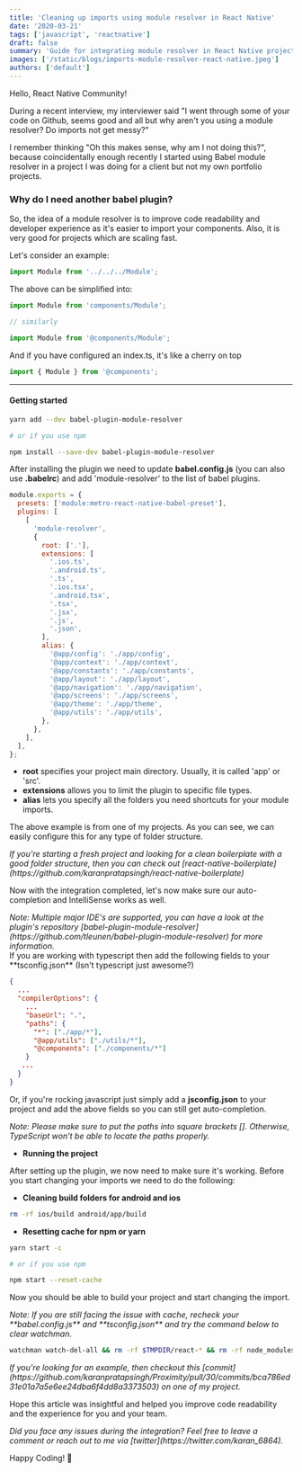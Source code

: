 ```yaml
---
title: 'Cleaning up imports using module resolver in React Native'
date: '2020-03-21'
tags: ['javascript', 'reactnative']
draft: false
summary: 'Guide for integrating module resolver in React Native projects'
images: ['/static/blogs/imports-module-resolver-react-native.jpeg']
authors: ['default']
---
```


Hello, React Native Community!

During a recent interview, my interviewer said "I went through some of your code on Github, seems good and all but why aren't you using a module resolver? Do imports not get messy?"

I remember thinking "Oh this makes sense, why am I not doing this?", because coincidentally enough recently I started using Babel module resolver in a project I was doing for a client but not my own portfolio projects.

### Why do I need another babel plugin?

So, the idea of a module resolver is to improve code readability and developer experience as it's easier to import your components. Also, it is very good for projects which are scaling fast.

Let's consider an example:

```js
import Module from '../../../Module';
```

The above can be simplified into:

```js
import Module from 'components/Module';

// similarly

import Module from '@components/Module';
```

And if you have configured an index.ts, it's like a cherry on top

```js
import { Module } from '@components';
```

---

#### Getting started

```bash
yarn add --dev babel-plugin-module-resolver

# or if you use npm

npm install --save-dev babel-plugin-module-resolver
```

After installing the plugin we need to update **babel.config.js** (you can also use **.babelrc**) and add 'module-resolver' to the list of babel plugins.

```js
module.exports = {
  presets: ['module:metro-react-native-babel-preset'],
  plugins: [
    [
      'module-resolver',
      {
        root: ['.'],
        extensions: [
          '.ios.ts',
          '.android.ts',
          '.ts',
          '.ios.tsx',
          '.android.tsx',
          '.tsx',
          '.jsx',
          '.js',
          '.json',
        ],
        alias: {
          '@app/config': './app/config',
          '@app/context': './app/context',
          '@app/constants': './app/constants',
          '@app/layout': './app/layout',
          '@app/navigation': './app/navigation',
          '@app/screens': './app/screens',
          '@app/theme': './app/theme',
          '@app/utils': './app/utils',
        },
      },
    ],
  ],
};
```

- **root** specifies your project main directory. Usually, it is called 'app' or 'src'.
- **extensions** allows you to limit the plugin to specific file types.
- **alias** lets you specify all the folders you need shortcuts for your module imports.

The above example is from one of my projects.
As you can see, we can easily configure this for any type of folder structure.

<i>
  If you're starting a fresh project and looking for a clean boilerplate with a
  good folder structure, then you can check out
  [react-native-boilerplate](https://github.com/karanpratapsingh/react-native-boilerplate)
</i>

Now with the integration completed, let's now make sure our auto-completion and IntelliSense works as well.

<i>
  Note: Multiple major IDE's are supported, you can have a look at the plugin's
  repository
  [babel-plugin-module-resolver](https://github.com/tleunen/babel-plugin-module-resolver)
  for more information.
</i>

<br />
If you are working with typescript then add the following fields to your **tsconfig.json**
(Isn't typescript just awesome?)

```JSON
{
  ...
  "compilerOptions": {
    ...
    "baseUrl": ".",
    "paths": {
      "*": ["./app/*"],
      "@app/utils": ["./utils/*"],
      "@components": ["./components/*"]
    }
   ...
  }
}
```

Or, if you're rocking javascript just simply add a **jsconfig.json** to your project and add the above fields so you can still get auto-completion.

<i>
  Note: Please make sure to put the paths into square brackets []. Otherwise,
  TypeScript won’t be able to locate the paths properly.
</i>

- **Running the project**

After setting up the plugin, we now need to make sure it's working.
Before you start changing your imports we need to do the following:

- **Cleaning build folders for android and ios**

```bash
rm -rf ios/build android/app/build
```

- **Resetting cache for npm or yarn**

```bash
yarn start -c

# or if you use npm

npm start --reset-cache
```

Now you should be able to build your project and start changing the import.

<i>
  Note: If you are still facing the issue with cache, recheck your
  **babel.config.js** and **tsconfig.json** and try the command below to clear
  watchman.
</i>

```bash
watchman watch-del-all && rm -rf $TMPDIR/react-* && rm -rf node_modules/ && npm cache verify && npm install && npm start --reset-cache
```

<i>
  If you're looking for an example, then checkout this
  [commit](https://github.com/karanpratapsingh/Proximity/pull/30/commits/bca786ed31e01a7a5e6ee24dba6f4dd8a3373503)
  on one of my project.
</i>

Hope this article was insightful and helped you improve code readability and the experience for you and your team.

<i>
  Did you face any issues during the integration? Feel free to leave a comment
  or reach out to me via [twitter](https://twitter.com/karan_6864).
</i>

Happy Coding! 🎉
